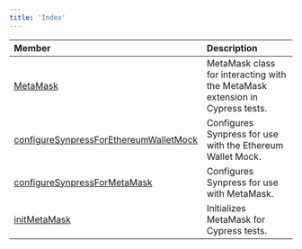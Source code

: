 ```yaml
---
title: 'Index'
---
```


| Member | Description |
| :------ | :------ |
| [MetaMask](./classes/MetaMask) | MetaMask class for interacting with the MetaMask extension in Cypress tests. |
| [configureSynpressForEthereumWalletMock](./functions/configureSynpressForEthereumWalletMock) | Configures Synpress for use with the Ethereum Wallet Mock. |
| [configureSynpressForMetaMask](./functions/configureSynpressForMetaMask) | Configures Synpress for use with MetaMask. |
| [initMetaMask](./functions/initMetaMask) | Initializes MetaMask for Cypress tests. |
